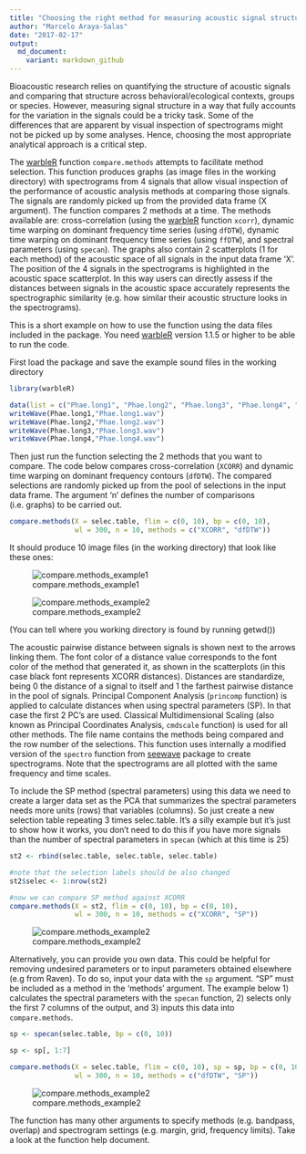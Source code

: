 ```yaml
---
title: "Choosing the right method for measuring acoustic signal structure"
author: "Marcelo Araya-Salas"
date: "2017-02-17"
output: 
  md_document:
    variant: markdown_github
---
```


Bioacoustic research relies on quantifying the structure of acoustic signals and comparing that structure across behavioral/ecological contexts, groups or species. However, measuring signal structure in a way that fully accounts for the variation in the signals could be a tricky task. Some of the differences that are apparent by visual inspection of spectrograms might not be picked up by some analyses. Hence, choosing the most appropriate analytical approach is a critical step. 

The [warbleR](https://cran.r-project.org/package=warbleR) function `compare.methods` attempts to facilitate method selection. This function produces graphs (as image files in the working directory) with spectrograms from 4 signals that allow visual inspection of the performance of acoustic analysis methods at comparing those signals. The signals are randomly picked up from the provided data frame (X argument). The function compares 2 methods at a time. The methods available are: cross-correlation (using the [warbleR](https://cran.r-project.org/package=warbleR) function `xcorr`), dynamic time warping on dominant frequency time series (using `dfDTW`), dynamic time warping on dominant frequency time series (using `ffDTW`), and spectral parameters (using `specan`). The graphs also contain 2 scatterplots (1 for each method) of the acoustic space of all signals in the input data frame 'X'. The position of the 4 signals in the spectrograms is highlighted in the acoustic space scatterplot. In this way users can directly assess if the distances between signals in the acoustic space accurately represents the spectrographic similarity (e.g. how similar their acoustic structure looks in the spectrograms). 

This is a short example on how to use the function using the data files included in the package. 
You need [warbleR](https://cran.r-project.org/package=warbleR) version 1.1.5 or higher to be able to run the code.

First load the package and save the example sound files in the working directory

```r
 
library(warbleR)

data(list = c("Phae.long1", "Phae.long2", "Phae.long3", "Phae.long4", "selec.table"))
writeWave(Phae.long1,"Phae.long1.wav")
writeWave(Phae.long2,"Phae.long2.wav")
writeWave(Phae.long3,"Phae.long3.wav")
writeWave(Phae.long4,"Phae.long4.wav")
```


Then just run the function selecting the 2 methods that you want to compare. The code below compares cross-correlation (`XCORR`) and dynamic time warping on dominant frequency contours (`dfDTW`). The compared selections are randomly picked up from the pool of selections in the input data frame. The argument 'n' defines the number of comparisons (i.e. graphs) to be carried out. 

```r

compare.methods(X = selec.table, flim = c(0, 10), bp = c(0, 10), 
                wl = 300, n = 10, methods = c("XCORR", "dfDTW"))

```

It should produce 10 image files (in the working directory) that look like these ones:

![compare.methods_example1](/img/comp.meth1.png)

![compare.methods_example2](/img/comp.meth2.png)

(You can tell where you working directory is found by running getwd())

The acoustic pairwise distance between signals is shown next to the arrows linking them. The font color of a distance value corresponds to the font color of the method that generated it, as shown in the scatterplots (in this case black font represents XCORR distances). Distances are standardize, being 0 the distance of a signal to itself and 1 the farthest pairwise distance in the pool of signals. Principal Component Analysis (`princomp` function) is applied to calculate distances when using spectral parameters (SP). In that case the first 2 PC's are used. Classical Multidimensional Scaling (also known as Principal Coordinates Analysis, `cmdscale` function) is used for all other methods. The file name contains the methods being compared and the row number of the selections. This function uses internally a modified version of the `spectro` function from [seewave](https://cran.r-project.org/package=seewave) package to create spectrograms. Note that the spectrograms are all plotted with the same frequency and time scales.

To include the SP method (spectral parameters) using this data we need to create a larger data set as the PCA that summarizes the spectral parameters needs more units (rows) that variables (columns). So just create a new selection table repeating 3 times selec.table. It's a silly example but it's just to show how it works, you don't need to do this if you have more signals than the number of spectral parameters in `specan` (which at this time is 25)

```r

st2 <- rbind(selec.table, selec.table, selec.table)

#note that the selection labels should be also changed
st2$selec <- 1:nrow(st2)

#now we can compare SP method against XCORR
compare.methods(X = st2, flim = c(0, 10), bp = c(0, 10), 
                wl = 300, n = 10, methods = c("XCORR", "SP"))

```

![compare.methods_example2](/img/comp.meth3.png)

Alternatively, you can provide you own data. This could be helpful for removing undesired parameters or to input parameters obtained elsewhere (e.g from Raven). To do so, input your data with the `sp` argument. "SP" must be included as a method in the 'methods' argument. The example below 1) calculates the spectral parameters with the `specan` function, 2) selects only the first 7 columns of the output, and 3) inputs this data into `compare.methods`.

```r

sp <- specan(selec.table, bp = c(0, 10))

sp <- sp[, 1:7]

compare.methods(X = selec.table, flim = c(0, 10), sp = sp, bp = c(0, 10),
                wl = 300, n = 10, methods = c("dfDTW", "SP"))

```


![compare.methods_example2](/img/comp.meth4.png)
 
The function has many other arguments to specify methods (e.g. bandpass, overlap) and spectrogram settings (e.g. margin, grid, frequency limits). Take a look at the function help document.

